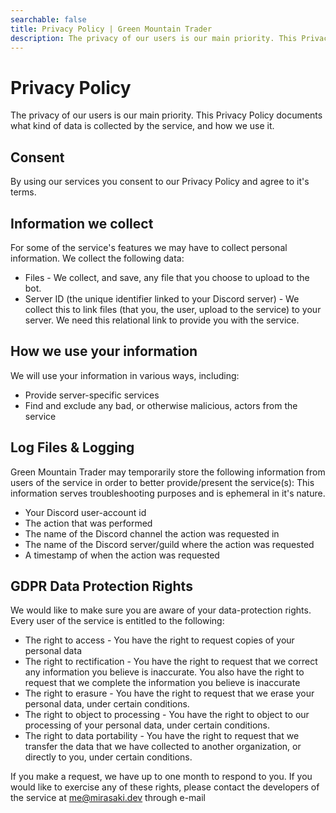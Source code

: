 ```yaml
---
searchable: false
title: Privacy Policy | Green Mountain Trader
description: The privacy of our users is our main priority. This Privacy Policy documents what kind of data is collected by the service, and how we use it.
---
```


# Privacy Policy

The privacy of our users is our main priority. This Privacy Policy documents what kind of data is collected by the service, and how we use it.

## Consent

By using our services you consent to our Privacy Policy and agree to it's terms.

## Information we collect

For some of the service's features we may have to collect personal information. We collect the following data:

- Files - We collect, and save, any file that you choose to upload to the bot.
- Server ID (the unique identifier linked to your Discord server) - We collect this to link files (that you, the user, upload to the service) to your server. We need this relational link to provide you with the service.

## How we use your information

We will use your information in various ways, including:

- Provide server-specific services
- Find and exclude any bad, or otherwise malicious, actors from the service

## Log Files & Logging

Green Mountain Trader may temporarily store the following information from users of the service in order to better provide/present the service(s): This information serves troubleshooting purposes and is ephemeral in it's nature.

- Your Discord user-account id
- The action that was performed
- The name of the Discord channel the action was requested in
- The name of the Discord server/guild where the action was requested
- A timestamp of when the action was requested

## GDPR Data Protection Rights

We would like to make sure you are aware of your data-protection rights. Every user of the service is entitled to the following:

- The right to access - You have the right to request copies of your personal data
- The right to rectification - You have the right to request that we correct any information you believe is inaccurate. You also have the right to request that we complete the information you believe is inaccurate
- The right to erasure - You have the right to request that we erase your personal data, under certain conditions.
- The right to object to processing - You have the right to object to our processing of your personal data, under certain conditions.
- The right to data portability - You have the right to request that we transfer the data that we have collected to another organization, or directly to you, under certain conditions.

If you make a request, we have up to one month to respond to you. If you would like to exercise any of these rights, please contact the developers of the service at me@mirasaki.dev through e-mail
